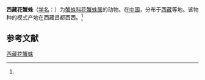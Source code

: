 {{Speciesbox
| name = 西藏花蟹蛛
| status = 
| status_system = 
| image = 
| genus = Xysticus
| species = xizangensis
| authority = (Tang et Song, 1988)<ref name='id14670'>{{cite web| url =http://www.bioinfo.cn/db05/BjdwSpecies.php?action=view&id=14670| title =西藏花蟹蛛| work =《中国动物物种编目数据库》| publisher =中国科学院微生物研究所| author =中国科学院动物研究所| accessdate =2009-04-28| deadurl =yes| archiveurl =https://web.archive.org/web/20131203122335/http://www.bioinfo.cn/db05/BjdwSpecies.php?action=view| archivedate =2013-12-03| df =}}</ref>
}}

'''西藏花蟹蛛'''（[[学名|学名]]：{{lang|la|''Xysticus xizangensis''}}）为[[蟹蛛科|蟹蛛科]][[花蟹蛛属|花蟹蛛属]]的动物。在[[中国|中国]]，分布于[[西藏|西藏]]等地。该物种的模式产地在西藏昌都酉西。<ref name='id14670'/>

== 参考文献 ==
{{reflist}}

{{Wikispecies|Xysticus xizangensis}}
{{Taxonbar|from=Q1812161}}

[[Category:花蟹蛛属|西藏花蟹蛛]]


{{蜘蛛小作品}}